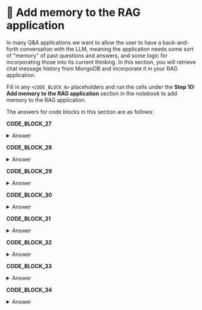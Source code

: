 # 👐 Add memory to the RAG application

In many Q&A applications we want to allow the user to have a back-and-forth conversation with the LLM, meaning the application needs some sort of "memory" of past questions and answers, and some logic for incorporating those into its current thinking. In this section, you will retrieve chat message history from MongoDB and incorporate it in your RAG application.

Fill in any `<CODE_BLOCK_N>` placeholders and run the cells under the **Step 10: Add memory to the RAG application** section in the notebook to add memory to the RAG application.

The answers for code blocks in this section are as follows:

**CODE_BLOCK_27**

<details>
<summary>Answer</summary>
<div>
```python
history_collection.create_index("session_id")
```
</div>
</details>

**CODE_BLOCK_28**

<details>
<summary>Answer</summary>
<div>
```python
{
    "session_id": session_id,
    "role": role,
    "content": content,
    "timestamp": datetime.now(),
}
```
</div>
</details>

**CODE_BLOCK_29**

<details>
<summary>Answer</summary>
<div>
```python
history_collection.insert_one(message)
```
</div>
</details>

**CODE_BLOCK_30**

<details>
<summary>Answer</summary>
<div>
```python
history_collection.find({"session_id": session_id}).sort("timestamp", 1)
```
</div>
</details>

**CODE_BLOCK_31**

<details>
<summary>Answer</summary>
<div>
```python
{"role": msg["role"], "content": msg["content"]} for msg in cursor
```
</div>
</details>

**CODE_BLOCK_32**

<details>
<summary>Answer</summary>
<div>
```python
message_history = retrieve_session_history(session_id)
messages.extend(message_history)
```
</div>
</details>

**CODE_BLOCK_33**

<details>
<summary>Answer</summary>
<div>
```python
user_message = {"role": "user", "content": user_query}
messages.append(user_message)
```
</div>
</details>

**CODE_BLOCK_34**

<details>
<summary>Answer</summary>
<div>
```python
store_chat_message(session_id, "user", user_query)
store_chat_message(session_id, "assistant", answer)
```
</div>
</details>